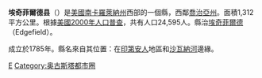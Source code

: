 {{noteTA
|T=zh-hans:埃奇菲尔德县 (南卡罗来纳州);zh-hk:埃奇菲爾德縣 (南卡羅萊納州);zh-tw:厄齊菲郡 (南卡羅萊納州);
|1=zh-hans:县;zh-hk:縣;zh-tw:郡;
}}

{{Infobox U.S. County|
 county  = 厄齊菲郡|
 state = 南卡羅萊那州 |
 en county  = Edgefield County|
 en state = South Carolina |
 seal =  |
 map = Map of South Carolina highlighting Edgefield County.svg |
 map size = 200|
 founded =  1785|
 seat = [[Edgefield,_South_Carolina|Edgefield]] | 
 area_total_sq_mi =507 |
 area_land_sq_mi =502 |
 area_water_sq_mi =5 |
 area percentage = 0.92% |
 census yr = 2000|
 pop = 24595 |
 density_km2 =19|
 web = www.edgefieldcounty.sc.gov|
|}}
'''埃奇菲爾德县'''（{{lang-en|Edgefield County}}）是[[美國|美國]][[南卡羅萊納州|南卡羅萊納州]]西部的一個縣，西鄰[[喬治亞州|喬治亞州]]。面積1,312平方公里。根據[[美國2000年人口普查|美國2000年人口普查]]，共有人口24,595人。縣治[[埃奇菲爾德_(南卡羅萊納州)|埃奇菲爾德]]（Edgefield）。

成立於1785年。縣名來自其位置：在[[印第安人|印第安人]]地區和[[沙瓦納河|沙瓦納河]]邊緣。
{{SouthCarolina-stub}}

[[Category:南卡罗来纳州行政区划|E]]
[[Category:奥古斯塔都市圈|Category:奥古斯塔都市圈]]